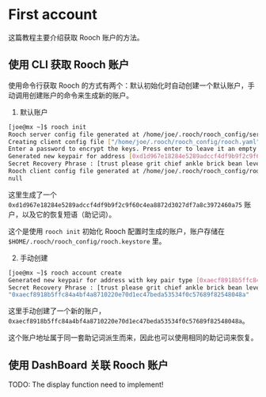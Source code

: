 # First account

这篇教程主要介绍获取 Rooch 账户的方法。

## 使用 CLI 获取 Rooch 账户

使用命令行获取 Rooch 的方式有两个：默认初始化时自动创建一个默认账户，手动调用创建账户的命令来生成新的账户。

1. 默认账户

```bash
[joe@mx ~]$ rooch init
Rooch server config file generated at /home/joe/.rooch/rooch_config/server.yaml
Creating client config file ["/home/joe/.rooch/rooch_config/rooch.yaml"] with rooch native validator.
Enter a password to encrypt the keys. Press enter to leave it an empty password:
Generated new keypair for address [0xd1d967e18284e5289adccf4df9b9f2c9f60c4ea8872d3027df7a8c3972460a75]
Secret Recovery Phrase : [trust please grit chief ankle brick bean level infant embark chronic zebra]
Rooch client config file generated at /home/joe/.rooch/rooch_config/rooch.yaml
null
```

这里生成了一个 `0xd1d967e18284e5289adccf4df9b9f2c9f60c4ea8872d3027df7a8c3972460a75` 账户，以及它的恢复短语（助记词）。

这个是使用 `rooch init` 初始化 Rooch 配置时生成的账户，账户存储在 `$HOME/.rooch/rooch_config/rooch.keystore` 里。

2. 手动创建

```bash
[joe@mx ~]$ rooch account create
Generated new keypair for address with key pair type [0xaecf8918b5ffc84a4bf4a8710220e70d1ec47beda53534f0c57689f82548048a]
Secret Recovery Phrase : [trust please grit chief ankle brick bean level infant embark chronic zebra]
"0xaecf8918b5ffc84a4bf4a8710220e70d1ec47beda53534f0c57689f82548048a"
```

这里手动创建了一个新的账户，`0xaecf8918b5ffc84a4bf4a8710220e70d1ec47beda53534f0c57689f82548048a`。

这个账户地址属于同一套助记词派生而来，因此也可以使用相同的助记词来恢复。

## 使用 DashBoard 关联 Rooch 账户

TODO: The display function need to implement!
